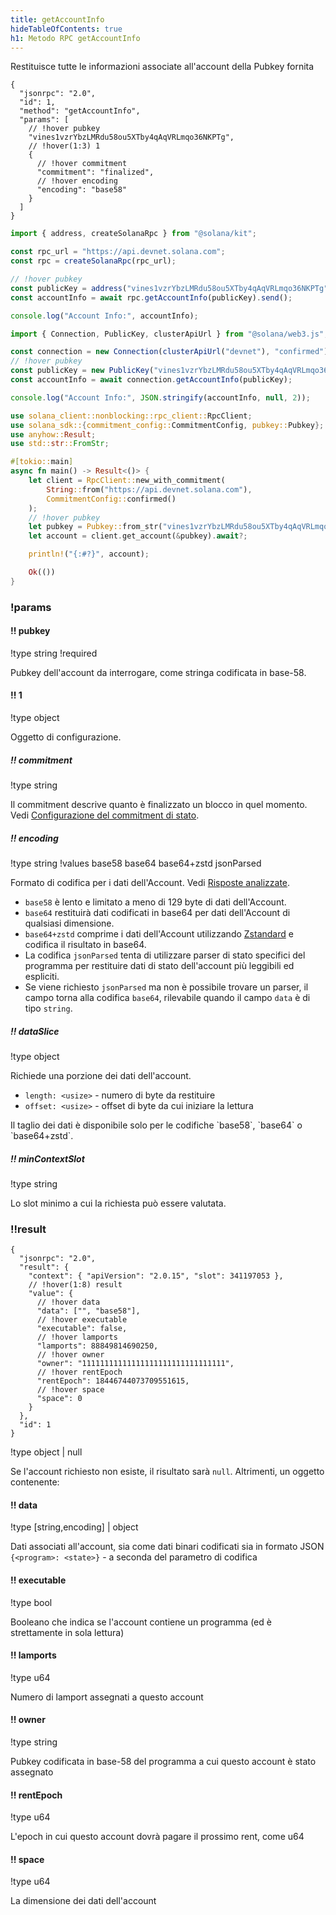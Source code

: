 ```yaml
---
title: getAccountInfo
hideTableOfContents: true
h1: Metodo RPC getAccountInfo
---
```


Restituisce tutte le informazioni associate all'account della Pubkey fornita

<APIMethod>

```jsonc !!request curl
{
  "jsonrpc": "2.0",
  "id": 1,
  "method": "getAccountInfo",
  "params": [
    // !hover pubkey
    "vines1vzrYbzLMRdu58ou5XTby4qAqVRLmqo36NKPTg",
    // !hover(1:3) 1
    {
      // !hover commitment
      "commitment": "finalized",
      // !hover encoding
      "encoding": "base58"
    }
  ]
}
```

```ts !!request title="Kit"
import { address, createSolanaRpc } from "@solana/kit";

const rpc_url = "https://api.devnet.solana.com";
const rpc = createSolanaRpc(rpc_url);

// !hover pubkey
const publicKey = address("vines1vzrYbzLMRdu58ou5XTby4qAqVRLmqo36NKPTg");
const accountInfo = await rpc.getAccountInfo(publicKey).send();

console.log("Account Info:", accountInfo);
```

```ts !!request title="web3.js"
import { Connection, PublicKey, clusterApiUrl } from "@solana/web3.js";

const connection = new Connection(clusterApiUrl("devnet"), "confirmed");
// !hover pubkey
const publicKey = new PublicKey("vines1vzrYbzLMRdu58ou5XTby4qAqVRLmqo36NKPTg");
const accountInfo = await connection.getAccountInfo(publicKey);

console.log("Account Info:", JSON.stringify(accountInfo, null, 2));
```

```rs !!request title="Rust"
use solana_client::nonblocking::rpc_client::RpcClient;
use solana_sdk::{commitment_config::CommitmentConfig, pubkey::Pubkey};
use anyhow::Result;
use std::str::FromStr;

#[tokio::main]
async fn main() -> Result<()> {
    let client = RpcClient::new_with_commitment(
        String::from("https://api.devnet.solana.com"),
        CommitmentConfig::confirmed()
    );
    // !hover pubkey
    let pubkey = Pubkey::from_str("vines1vzrYbzLMRdu58ou5XTby4qAqVRLmqo36NKPTg")?;
    let account = client.get_account(&pubkey).await?;

    println!("{:#?}", account);

    Ok(())
}
```

### !params

#### !! pubkey

!type string !required

Pubkey dell'account da interrogare, come stringa codificata in base-58.

#### !! 1

!type object

Oggetto di configurazione.

##### !! commitment

!type string

Il commitment descrive quanto è finalizzato un blocco in quel momento. Vedi
[Configurazione del commitment di stato](/docs/rpc#configuring-state-commitment).

##### !! encoding

!type string !values base58 base64 base64+zstd jsonParsed

Formato di codifica per i dati dell'Account. Vedi
[Risposte analizzate](/docs/rpc#parsed-responses).

- `base58` è lento e limitato a meno di 129 byte di dati dell'Account.
- `base64` restituirà dati codificati in base64 per dati dell'Account di
  qualsiasi dimensione.
- `base64+zstd` comprime i dati dell'Account utilizzando
  [Zstandard](https://facebook.github.io/zstd/) e codifica il risultato in
  base64.
- La codifica `jsonParsed` tenta di utilizzare parser di stato specifici del
  programma per restituire dati di stato dell'account più leggibili ed
  espliciti.
- Se viene richiesto `jsonParsed` ma non è possibile trovare un parser, il campo
  torna alla codifica `base64`, rilevabile quando il campo `data` è di tipo
  `string`.

##### !! dataSlice

!type object

Richiede una porzione dei dati dell'account.

- `length: <usize>` - numero di byte da restituire
- `offset: <usize>` - offset di byte da cui iniziare la lettura

<Callout type="info">
  Il taglio dei dati è disponibile solo per le codifiche `base58`, `base64` o
  `base64+zstd`.
</Callout>

##### !! minContextSlot

!type string

Lo slot minimo a cui la richiesta può essere valutata.

### !!result

```jsonc !response
{
  "jsonrpc": "2.0",
  "result": {
    "context": { "apiVersion": "2.0.15", "slot": 341197053 },
    // !hover(1:8) result
    "value": {
      // !hover data
      "data": ["", "base58"],
      // !hover executable
      "executable": false,
      // !hover lamports
      "lamports": 88849814690250,
      // !hover owner
      "owner": "11111111111111111111111111111111",
      // !hover rentEpoch
      "rentEpoch": 18446744073709551615,
      // !hover space
      "space": 0
    }
  },
  "id": 1
}
```

!type object | null

Se l'account richiesto non esiste, il risultato sarà `null`. Altrimenti, un
oggetto contenente:

#### !! data

!type \[string,encoding\] | object

Dati associati all'account, sia come dati binari codificati sia in formato JSON
`{<program>: <state>}` - a seconda del parametro di codifica

#### !! executable

!type bool

Booleano che indica se l'account contiene un programma (ed è strettamente in
sola lettura)

#### !! lamports

!type u64

Numero di lamport assegnati a questo account

#### !! owner

!type string

Pubkey codificata in base-58 del programma a cui questo account è stato
assegnato

#### !! rentEpoch

!type u64

L'epoch in cui questo account dovrà pagare il prossimo rent, come u64

#### !! space

!type u64

La dimensione dei dati dell'account

</APIMethod>
